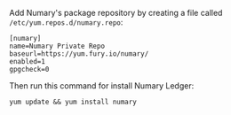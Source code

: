 Add Numary's package repository by creating a file called `/etc/yum.repos.d/numary.repo`:

```shell title="/etc/yum.repos.d/numary.repo"
[numary]
name=Numary Private Repo
baseurl=https://yum.fury.io/numary/
enabled=1
gpgcheck=0
```

Then run this command for install Numary Ledger:

```shell
yum update && yum install numary
```